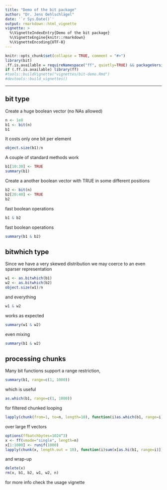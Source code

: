 ```yaml
---
title: "Demo of the bit package"
author: "Dr. Jens Oehlschlägel"
date: '`r Sys.Date()`'
output: rmarkdown::html_vignette
vignette: >
  %\VignetteIndexEntry{Demo of the bit package}
  %\VignetteEngine{knitr::rmarkdown}
  %\VignetteEncoding{UTF-8}
---
```


```r
knitr::opts_chunk$set(collapse = TRUE, comment = "#>")
library(bit)
.ff.is.available = requireNamespace("ff", quietly=TRUE) && packageVersion("ff") >= "4.0.0"
if (.ff.is.available) library(ff)
#tools::buildVignette("vignettes/bit-demo.Rmd")
#devtools::build_vignettes()
```

---

## bit type

Create a huge boolean vector (no NAs allowed)

```r
n <- 1e8
b1 <- bit(n)
b1
```

It costs only one bit per element

```r
object.size(b1)/n
```


A couple of standard methods work

```r
b1[10:30] <- TRUE
summary(b1)
```

Create a another boolean vector with TRUE in some different positions

```r
b2 <- bit(n)
b2[20:40] <- TRUE
b2
```

fast boolean operations

```r
b1 & b2
```

fast boolean operations

```r
summary(b1 & b2)
```


## bitwhich type

Since we have a very skewed distribution we may coerce to an even sparser representation

```r
w1 <- as.bitwhich(b1)
w2 <- as.bitwhich(b2)
object.size(w1)/n
```

and everything

```r
w1 & w2
```

works as expected

```r
summary(w1 & w2)
```


even mixing

```r
summary(b1 & w2)
```


## processing chunks

Many bit functions support a range restriction,

```r
summary(b1, range=c(1, 1000))
```

which is useful

```r
as.which(b1, range=c(1, 1000))
```

for filtered chunked looping

```r
lapply(chunk(from=1, to=n, length=10), function(i)as.which(b1, range=i))
```

over large ff vectors

```r
options(ffbatchbytes=1024^3)
x <- ff(vmode="single", length=n)
x[1:1000] <- runif(1000)
lapply(chunk(x, length.out = 10), function(i)sum(x[as.hi(b1, range=i)]))
```

and wrap-up

```r
delete(x)
rm(x, b1, b2, w1, w2, n)
```

for more info check the usage vignette
